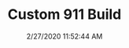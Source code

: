 ---
width: 2000
height: 1333
title: Custom 911 Build
description: Custom 911 hotrod wheels at CPR.
date: 2/27/2020 11:52:44 AM
cameraMake: Sony
cameraModel: ILCE-7M3
lens: ZEISS Batis 2.8/18
settingsfStop: f/2.8
settingsISO: ISO 100
settingsShutter: 1/40
settingsFocalLength: 18 mm
---